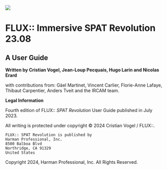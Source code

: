 ![](https://flux-shared.s3.amazonaws.com/doc_images/SpatR/Generic/SPATionautsImage.png)

# FLUX:: Immersive SPAT Revolution 23.08 {.unnumbered}

## A User Guide

**Written by Cristian Vogel, Jean-Loup Pecquais, Hugo Larin and Nicolas Erard**

with contributions from:
Gäel Martinet, Vincent Carlier, Florie-Anne Lafaye, Thibaut Carpentier, Anders Tveit and the IRCAM team.

**Legal Information**

Fourth edition of FLUX:: _SPAT Revolution_ User Guide published in July 2023.

All writing is protected under copyright © 2024 Cristian Vogel / FLUX::.

```
FLUX:: SPAT Revolution is published by
Harman Professional, Inc.
8500 Balboa Blvd
Northridge, CA 91329
United States
```

Copyright 2024, Harman Professional, Inc. All Rights Reserved.
